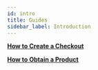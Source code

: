 ```yaml
---
id: intro
title: Guides
sidebar_label: Introduction
---
```



<CardGrid>

[**How to Create a Checkout**](api-process/check-out.md)

[**How to Obtain a Product**](api-process/product.md)

</CardGrid>
